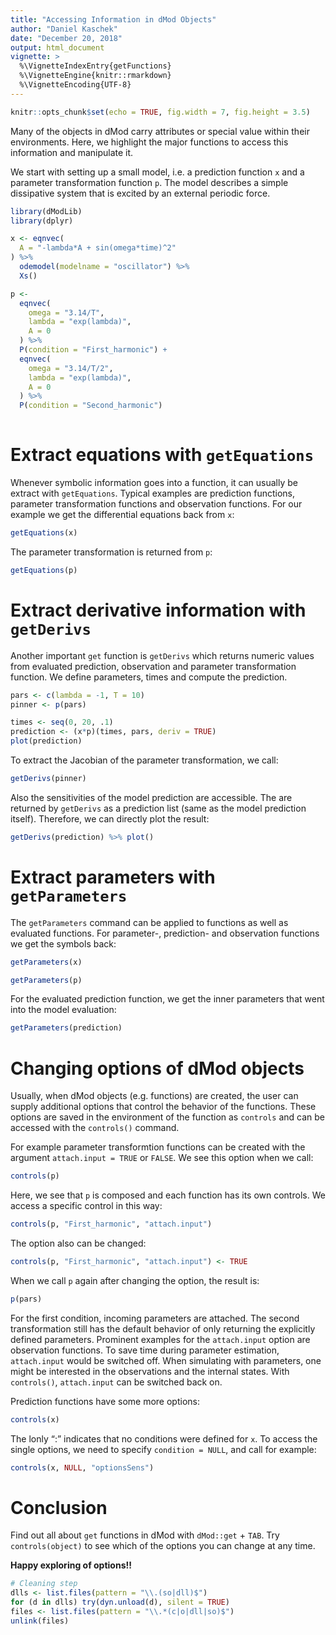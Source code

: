 ```yaml
---
title: "Accessing Information in dMod Objects"
author: "Daniel Kaschek"
date: "December 20, 2018"
output: html_document
vignette: >
  %\VignetteIndexEntry{getFunctions}
  %\VignetteEngine{knitr::rmarkdown}
  %\VignetteEncoding{UTF-8}
---
```



```r
knitr::opts_chunk$set(echo = TRUE, fig.width = 7, fig.height = 3.5)
```


Many of the objects in dMod carry attributes or special value within their environments. Here, we highlight the major functions to access this information and manipulate it.

We start with setting up a small model, i.e. a prediction function `x` and a parameter transformation function `p`. The model describes a simple dissipative system that is excited by an external periodic force.

```r

library(dModLib)
library(dplyr)

x <- eqnvec(
  A = "-lambda*A + sin(omega*time)^2"
) %>% 
  odemodel(modelname = "oscillator") %>% 
  Xs()

p <- 
  eqnvec(
    omega = "3.14/T",
    lambda = "exp(lambda)",
    A = 0
  ) %>% 
  P(condition = "First_harmonic") +
  eqnvec(
    omega = "3.14/T/2",
    lambda = "exp(lambda)",
    A = 0
  ) %>% 
  P(condition = "Second_harmonic")
  

```

# Extract equations with `getEquations`

Whenever symbolic information goes into a function, it can usually be extract with `getEquations`. Typical examples are prediction functions, parameter transformation functions and observation functions. For our example we get the differential equations back from `x`:

```r

getEquations(x)

```

The parameter transformation is returned from `p`:

```r
getEquations(p)
```

# Extract derivative information with `getDerivs`

Another important `get` function is `getDerivs` which returns numeric values from evaluated prediction, observation and parameter transformation function. We define parameters, times and compute the prediction.

```r
pars <- c(lambda = -1, T = 10)
pinner <- p(pars)

times <- seq(0, 20, .1)
prediction <- (x*p)(times, pars, deriv = TRUE)
plot(prediction)

```

To extract the Jacobian of the parameter transformation, we call:

```r

getDerivs(pinner)

```

Also the sensitivities of the model prediction are accessible. The are returned by `getDerivs` as a prediction list (same as the model prediction itself). Therefore, we can directly plot the result:

```r
getDerivs(prediction) %>% plot()
```

# Extract parameters with `getParameters`

The `getParameters` command can be applied to functions as well as evaluated functions. For parameter-, prediction- and observation functions we get the symbols back:

```r
getParameters(x)
```

```r
getParameters(p)
```

For the evaluated prediction function, we get the inner parameters that went into the model evaluation:

```r
getParameters(prediction)
```

# Changing options of dMod objects

Usually, when dMod objects (e.g. functions) are created, the user can supply additional options that control the behavior of the functions. These options are saved in the environment of the function as `controls` and can be accessed with the `controls()` command.

For example parameter transformtion functions can be created with the argument `attach.input = TRUE` or `FALSE`. We see this option when we call:


```r
controls(p)
```

Here, we see that `p` is composed and each function has its own controls. We access a specific control in this way:

```r
controls(p, "First_harmonic", "attach.input")
```

The option also can be changed:

```r
controls(p, "First_harmonic", "attach.input") <- TRUE
```

When we call `p` again after changing the option, the result is:

```r
p(pars)
```
For the first condition, incoming parameters are attached. The second transformation still has the default behavior of only returning the explicitly defined parameters. Prominent examples for the `attach.input` option are observation functions. To save time during parameter estimation, `attach.input` would be switched off. When simulating with parameters, one might be interested in the observations and the internal states. With `controls()`, `attach.input` can be switched back on.


Prediction functions have some more options:
```r
controls(x)
```
The lonly ":" indicates that no conditions were defined for `x`. To access the single options, we need to specify `condition = NULL`, and call for example:

```r
controls(x, NULL, "optionsSens")
```

# Conclusion

Find out all about `get` functions in dMod with `dMod::get` + `TAB`. Try `controls(object)` to see which of the options you can change at any time.

**Happy exploring of options!!**

```r

# Cleaning step
dlls <- list.files(pattern = "\\.(so|dll)$")
for (d in dlls) try(dyn.unload(d), silent = TRUE)
files <- list.files(pattern = "\\.*(c|o|dll|so)$")
unlink(files)

```